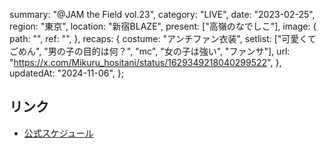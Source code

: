   summary: "@JAM the Field vol.23",
  category: "LIVE",
  date: "2023-02-25",
  region: "東京",
  location: "新宿BLAZE",
  present: ["高嶺のなでしこ"],
  image: {
    path: "",
    ref: "",
  },
  recaps: {
    costume: "アンチファン衣装",
    setlist: ["可愛くてごめん", "男の子の目的は何？", "mc", "女の子は強い", "ファンサ"],
    url: "https://x.com/Mikuru_hositani/status/1629349218040299522",
  },
  updatedAt: "2024-11-06",
};

## リンク

- [公式スケジュール](https://takanenonadeshiko.jp/?p=673)
